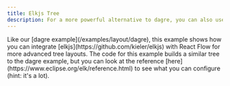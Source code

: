 ```yaml
---
title: Elkjs Tree
description: For a more powerful alternative to dagre, you can also use elkjs to layout your graphs
---
```



<ExampleLayout>
Like our [dagre example](/examples/layout/dagre), this example shows how you can integrate [elkjs](https://github.com/kieler/elkjs) with React Flow for more advanced tree layouts. The code for this example builds a similar tree to the dagre example, but you can look at the reference [here](https://www.eclipse.org/elk/reference.html) to see what you can configure (hint: it's a lot).

<RemoteCodeViewer route="examples/layout/elkjs" framework="react" />

</ExampleLayout>
